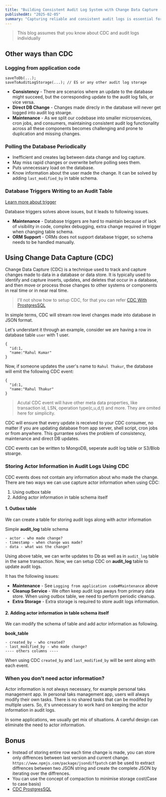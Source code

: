 ```yaml
---
title: "Building Consistent Audit Log System with Change Data Capture (CDC)"
publishedAt: "2025-02-05"
summary: "Capturing reliable and consistent audit logs is essential for traceability, compliance, and debugging. This blog explores how to build a consistent audit logging system using Change Data Capture (CDC). We’ll cover the core concepts of CDC, how it enables reliable tracking of database changes, and practical implementation tips to ensure your logs are complete, ordered, and tamper-resistant."
---
```


> This blog assumes that you know about CDC and audit logs individually

## Other ways than CDC

### Logging from application code

```text
saveToDb(...);
saveToAuditLogStorage(...); // ES or any other audit log storage
```

- **Consistency** - There are scenarios where an update to the database might succeed, but the corresponding update to the audit log fails, or vice versa.
- **Direct DB Change** - Changes made direcly in the database will never get logged into audit log stoarge.
- **Maintenance** - As we split our codebase into smaller microservices, cron jobs, and consumers, maintaining consistent audit log functionality across all these components becomes challenging and prone to duplication and missing changes.

### Polling the Database Periodically

- Inefficient and creates lag between data change and log capture.
- May miss rapid changes or overwrite before polling sees them.
- Puts unnecessary load on the database.
- Know information about the user made the change. It can be solved by adding `last_modified_by` in table schema.

### Database Triggers Writing to an Audit Table

[Learn more about trigger](https://www.postgresql.org/docs/current/sql-createtrigger.html)

Database triggers solves above issues, but it leads to following issues.

- **Maintenance** - Database triggers are hard to maintain because of lack of visibility in code, complex debugging, extra change required in trigger when changing table schema.
- **ORM Support** - ORMs does not support database trigger, so schema needs to be handled manually.

## Using Change Data Capture (CDC)

Change Data Capture (CDC) is a technique used to track and capture changes made to data in a database or data store. It is typically used to identify and capture inserts, updates, and deletes that occur in a database, and then move or process those changes to other systems or components in real time or in near real time.

> I'll not show how to setup CDC, for that you can refer [CDC With ProstgresSQL](/blog/wal-cdc-postgressql)

In simple terms, CDC will stream row level changes made into database in JSON format.

Let's understant it through an example, consider we are having a row in database table `user` with 1 user.

```text
{
  "id:1,
  "name:"Rahul Kumar"
}
```

Now, if someone updates the user's name to `Rahul Thakur`, the database will emit the following CDC event:

```text
{
  "id:1,
  "name:"Rahul Thakur"
}
```

> Acutal CDC event will have other meta data properties, like transaction id, LSN, operation type(c,u,d,t) and more. They are omited here for simplicity.

CDC will ensure that every update is received to your CDC consumer, no matter if you are updating database from app server, shell script, cron jobs or from anywhere. This gurrantee solves the problem of consistency, maintenance and direct DB updates.

CDC events can be written to MongoDB, seperate audit log table or S3/Blob stoarge.

### Storing Actor Information in Audit Logs Using CDC

CDC events does not contain any information about who made the change. There are two ways we can use capture actor information when using CDC:

1. Using outbox table
2. Adding actor information in table schema itself

#### 1. Outbox table

We can create a table for storing audit logs along with actor information

Simple **audit_log** table schema

```text
- actor - who made change?
- timestamp - when change was made?
- data - what was the change?
```

Using above table, we can write updates to Db as well as in `audit_log` table in the same transaction. Now, we can setup CDC on **audit_log** table to update audit logs.

It has the following issues:

- **Maintenance** - See `Logging from application code#Maintenance` above
- **Cleanup Service** - We often keep audit logs aways from primary data store. When using outbox table, we need to perform periodic cleanup.
- **Extra Storage** - Extra storage is required to store audit logs information.

#### 2. Adding actor information in table schema itself

We can modify the schema of table and add actor information as following.

**book_table**

```text
- created_by - who created?
- last_modified_by - who made change?
---- others columns ----
```

When using CDC `created_by` and `last_modified_by` will be sent along with each event.

### When you don't need actor information?

Actor information is not always necessary, for example personal taks management app. In personal taks management app, users will always modify their own tasks. There is no shared tasks that can be modifed by multiple users. So, it's unnecessary to work hard on keeping the actor information in audit logs.

In some applications, we usually get mix of situations. A careful design can eliminate the need to actor information.

## Bonus

- Instead of storing entire row each time change is made, you can store only diffrences between last version and current change. `https://www.npmjs.com/package/jsondiffpatch` can be used to extract diffrences between two JSON string and create the complete JSON by iterating over the diffrences.
- You can use the concept of compaction to minimise storage cost(Case to case basis)
- [CDC ProstgresSQL](/blog/wal-cdc-postgressql)
